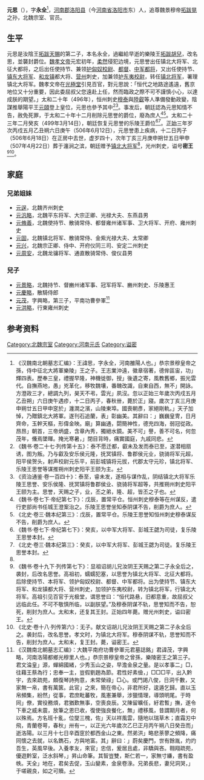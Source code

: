 {{東亞男性歷史人物
|名稱 =元思
|身份 =樂陵王
|國家 =[[北魏|北魏]]
|時代 =[[南北朝|南北朝]]
|最高職務 =
|前任 = 拓跋胡兒
|繼任 = 元景略
|圖片名稱 =
|圖片大小 =
|圖片說明 =
|姓 =
|名 =
|字 =
|官職 =
|封爵 =
|位階 =
|封地 =
|族裔 =[[鮮卑|鮮卑]]
|旗籍 =
|氏族 =
|籍貫 =
|本籍 =
|世系 = 
|小字 =
|別名 =
|號 =
|其他名號 =
|出生日期 =[[天安|天安]]二年（467年）
|出生地點 =
|婚年 =
|逝世年 =[[正始_(北魏)|正始]]三年（506年）
|逝世地 =[[河南|河南]][[洛陽|洛陽]]
|諡號 =密王
|墓葬 =[[洛陽|洛陽]]城北徐家溝村
|父親 =汝陰靈王[[拓跋天賜|拓跋天賜]]
|嫡母 =
|母親 =
|元配 =
|正室 =
|繼室 =
|兄弟 =
|姊妹 =
|子 =
|女 =
|其他親屬 =祖父：[[拓跋晃|拓跋晃]]<br>
|出身 = <!---此处指科举出身--->
|功名 = 
|經歷 = 
|著作 =
|注釋 =
}}

'''元思'''（{{bd|467年||506年|6月18日|catIdx=t}}），字'''永全'''<ref name=autogenerated1>《汉魏南北朝墓志汇编》：王諱思，字永全，河南雒陽人也。」恭宗景穆皇帝之孫，侍中征北大將軍樂陵」王之子。王志業沖遠，徽章宿著，德侔區宙，功」輝四表。歷奉三皇，禮握早隆，神機徙御，授」後遺之寄，風教舊鄉，振光雲代。自撫燕地，愚」兇革化，移牧魏壤，番醜改識，自東自西，無不」開詠。方澄政三才，總調九列，昊天不弔，雲光」夙沒。忽以正始三年歲次丙戍五月乙丑朔」六日庚午遇疹，十二日丙子，春秋卌，薨於正」寢。歲次丁亥三月庚申朔廿五日甲申窆於」瀍澗之濱，山陵東埠。國喪朝彥，家絕剛軌。」天子加悼，乃贈鎮北大將軍。遂刊石追蘭，表」彰幽美。其辭曰：」巍巍皇冑，日月齊命，玉幹天樞，形偉金映。廟」算幽通，閟簡神性，德充四海，弱冠從政。昂昂」朝首，三帝炳盛，含章內秀，獨絕水鏡。美不可」譽，善不可名，何忽茂年，儵焉墜暉。掩光寒暑，」閉目背時，痛實國庭，九戚同悲。</ref>，[[河南郡|河南郡]][[洛阳县|洛阳县]]（今[[河南省|河南省]][[洛阳市|洛阳市]]东）人，追尊魏景穆帝[[拓跋晃|拓跋晃]]之孙，北魏宗室、官员。

==生平==
元思是汝陰王[[拓跋天賜|拓跋天賜]]的第二子，本名永全，過繼給早逝的樂陵王[[拓跋胡兒|拓跋胡兒]]，改名思，並襲封爵位。[[魏孝文帝|魏孝文帝]]元宏初年，[[柔然|柔然]]侵犯边境，元思誉出任镇北大将军、北征大都将，之后出任使持节、兼领[[护匈奴校尉|护匈奴校尉]]、[[都督|都督]]、[[中军都将|中军都将]]，又出任使持节、[[镇东大将军|镇东大将军]]、[[和龙镇|和龙镇]]都大将、[[营州|营州]]刺史，加兼领[[护东夷校尉|护东夷校尉]]，转任[[镇北将军|镇北将军]]，署理镇北大将军。魏孝文帝在[[光極堂|光極堂]]引見百官，對元思說：「恒代之地路途遙遠，舊京地位又十分重要，因此委屈叔父您遠赴上任，然而臨政之際不可不謹慎小心，以達成朕的期望。」太和二十年（496年），恒州刺史[[穆泰|穆泰]]與[[陸叡|陸叡]]等人準備發動政變，陰謀推舉陽平王[[元頤|元頤]]登上皇位，元思也參予其中<ref>《魏书·卷二十七·列传第十五》：泰不愿迁都，叡未及发而泰已至，遂潜相扇诱，图为叛。乃与叡及安乐侯元隆，抚冥镇将、鲁郡侯元业，骁骑将军元超，阳平侯贺头，射声校尉元乐平，前彭城镇将元拔，代郡太守元珍，镇北将军、乐陵王思誉等谋推朔州刺史阳平王颐为主。</ref><ref>《资治通鉴·卷一百四十》：泰至，睿未发，遂相与谋作乱，阴结镇北大将军乐陵王思誉、安乐侯隆、抚冥镇将鲁郡侯业、骁骑将军超等，共推朔州刺史阳平王颐为主。思誉，天赐之子，业，丕之弟，隆、超，皆丕之子也。</ref>。事发后，朝廷認為元思知情不告，赦免死罪，于太和二十年十二月削除元思誉的爵位，廢為庶人<ref>《魏书·卷七下·帝纪第七下》：戊辰，置常平仓。恒州刺史穆泰等在州谋反，遣行吏部尚书任城王澄案治之。乐陵王思誉坐知泰阴谋不告，削爵为庶人。</ref><ref>《北史·卷三·魏本纪第三》：戊辰，置常平仓。乐陵王思誉知恒州刺史穆泰谋反不告，削爵为庶人。</ref>。太和二十三年二月癸亥（499年3月14日），朝廷恢复元思誉的乐陵王爵位<ref>《魏书·卷七下·帝纪第七下》：癸亥，以中军大将军、彭城王勰为司徒，复乐陵王思誉本封。</ref><ref>《北史·卷三·魏本纪第三》：癸亥，以中军大将军、彭城王勰为司徒。复乐陵王思誉本封。</ref>。[[正始_(北魏)|正始]]三年岁次丙戍五月乙丑朔六日庚午（506年6月12日），元思誉患上疾病，十二日丙子（506年6月18日）在正房中去世，虚岁四十，次年丁亥三月庚申朔廿五日甲申（507年4月22日）葬于瀍涧之滨，朝廷赠予[[镇北大将军|镇北大将军]]<ref name=autogenerated1 />，光州刺史，谥号'''密王'''<ref>《魏书·卷十九下·列传第七下》：显祖诏胡儿兄汝阴王天赐之第二子永全后之，袭封，后改名思誉。高祖初，蠕蠕犯塞，以思誉为镇北大将军、北征大都将。后除使持节、本将军、领护匈奴校尉、都督、中军都将。出为使持节、镇东大将军、和龙镇都大将、营州刺史，加领护东夷校尉，转为镇北将军，行镇北大将军。高祖引见百官于光极堂，谓思誉曰：“恒代路悬，旧都意重，故屈叔父远临此任。不可不敬慎所临，以副朕望。”及穆泰阴谋不轨，思誉知而不告，恕死，削封为庶人。太和末，还复其王封。正始四年薨。赠光州刺史，谥曰密王。</ref><ref>《北史·卷十八·列传第六》：无子。献文诏胡儿兄汝阴王天赐之第二子永全后之。袭封后，改名思誉。孝文时，为镇北大将军。穆泰阴谋不轨，思誉知而不告，削封为庶人。太和末，复王封。薨，谥密王。</ref>。

==家庭==
===兄弟姐妹===
*[[元逞|元逞]]，北魏齐州刺史
*[[元汎略|元汎略]]，北魏平东将军、大宗正卿、光禄大夫、东燕县男
*[[元脩義|元脩義]]，北魏使持节、散骑常侍、都督雍州诸军事、卫大将军、开府、雍州刺史
*[[元固|元固]]，北魏镇北将军、散骑常侍、金紫光禄大夫、太常卿
*[[元兴_(北魏)|元兴]]，北魏宗正卿、侍中、开府仪同三司、安定二州刺史
*[[元周安|元周安]]，北魏龙骧将军、通直散骑常侍、俊仪县男

===兒子===
*[[元景略|元景略]]，北魏持节、督豳州诸军事、冠军将军、豳州刺史、乐陵惠王
*[[元慶略|元慶略]]，散騎侍郎
*[[元茂|元茂]]，字興略，第三子，平南功曹參軍<ref>《汉魏南北朝墓志汇编》：大魏平南府功曹參軍元君墓誌銘」君諱茂，字興略，河南洛陽都鄉光穆里人也。」恭宗景穆皇帝之曾孫，樂陵密王之第三子。君文淪皇」源，蟬綿國緒，少秀玉山之姿，早澹金泉之量。是以孝事二」□，往藉王蔡為行；忠奉一主，豈假劉趙為節。君性好素儉，」□□□平，出入黔宇，去來疏苑，頗復琴詩拘意，未常榮祿」□心。或門謁八俊，日洞千數，又家無一帛，書有萬篋。此官」之來，簡在帝心，非君所好，逡遁乞歸。直以玉帛頻集，紛然」從事，君庶毗蕃牧，風憲兼舉，涉獵情理，導頭明尾。于時同」僚，實役務煩，君猶歎無事，空喪良辰。又陳留曠任，紆君暫」撫，遂令下車之威未震，放筆之恩巳收，復使強良餐化，無」禮移風，昔謂期月者，何以殊焉。方名班十亂，位燮三槐，佐」天以祥風雲，隨地以瑞草木；直霜刃中飛，青蘭卷萼，春秋」卅有一，以正光六年歲次乙巳正月丙午朔八日癸丑而」逝洛陽。以三月十七日辛酉窆於都西金山之東。然弟洪」略悲荼蓼之頻降，痛同懷之去就，以名鐫石，方與地富。其」辭曰：」蔚矣慶門，世有餘胤，灼灼吾生，英風早後。入養孝友，來官」忠信，爰居且處，非驕與吝。翱翔疏苑，優遊黔室，泛水斜琴，」昇山命筆。其智豈雙，斯仁若一，家無寸縑，書有盈帙。天全」地在，君矣去促，玉山變素，金泉卷淥。兄弟長悲，妻兒洞哭，」于嗟親良，如之可贖。</ref>
*[[元洪略|元洪略]]，行東雍州刺史

==参考资料==
{{Reflist}}

[[Category:北魏宗室|Category:北魏宗室]]
[[Category:河南元氏|Category:河南元氏]]
[[Category:谥密|Category:谥密]]